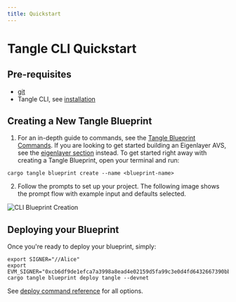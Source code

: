```yaml
---
title: Quickstart
---
```


# Tangle CLI Quickstart

## Pre-requisites

- [git](https://git-scm.org)
- Tangle CLI, see [installation](./installation.mdx)

## Creating a New Tangle Blueprint

1. For an in-depth guide to commands, see the [Tangle Blueprint Commands](./tangle.mdx). If you are
   looking to get started building an Eigenlayer AVS, see the [eigenlayer section](./eigenlayer.mdx) instead.
   To get started right away with creating a Tangle Blueprint, open your terminal and run:

```shell
cargo tangle blueprint create --name <blueprint-name>
```

2. Follow the prompts to set up your project. The following image shows the prompt flow with example input and defaults selected.

![CLI Blueprint Creation](/images/cli-blueprint-create.png)

## Deploying your Blueprint

Once you're ready to deploy your blueprint, simply:

```shell
export SIGNER="//Alice"
export EVM_SIGNER="0xcb6df9de1efca7a3998a8ead4e02159d5fa99c3e0d4fd6432667390bb4726854"
cargo tangle blueprint deploy tangle --devnet
```

See [deploy command reference](./tangle.mdx#deploying-a-blueprint) for all options.
